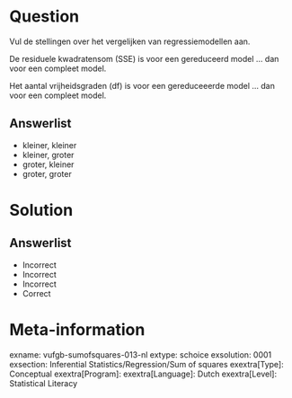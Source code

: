 Question
========

Vul de stellingen over het vergelijken van regressiemodellen aan.

De residuele kwadratensom (SSE) is voor een gereduceerd model ... dan voor een compleet model. 

Het aantal vrijheidsgraden (df) is voor een gereduceeerde model ... dan voor een compleet model.
  
Answerlist
----------
* kleiner, kleiner
* kleiner, groter
* groter, kleiner
* groter, groter

Solution
========

Answerlist
----------
* Incorrect
* Incorrect
* Incorrect
* Correct

Meta-information
================
exname: vufgb-sumofsquares-013-nl
extype: schoice
exsolution: 0001
exsection: Inferential Statistics/Regression/Sum of squares
exextra[Type]: Conceptual
exextra[Program]: 
exextra[Language]: Dutch
exextra[Level]: Statistical Literacy